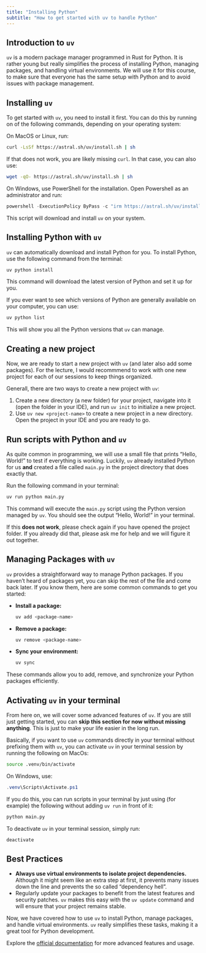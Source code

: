 ```yaml
---
title: "Installing Python"
subtitle: "How to get started with uv to handle Python"
---
```


## Introduction to `uv`

`uv` is a modern package manager programmed in Rust for Python. It is rather young but really simplifies the process of installing Python, managing packages, and handling virtual environments. We will use it for this course, to make sure that everyone has the same setup with Python and to avoid issues with package management.

## Installing `uv`

To get started with `uv`, you need to install it first. You can do this by running on of the following commands, depending on your operating system:

On MacOS or Linux, run:

```bash
curl -LsSf https://astral.sh/uv/install.sh | sh
```

If that does not work, you are likely missing `curl`. In that case, you can also use:

```bash
wget -qO- https://astral.sh/uv/install.sh | sh
```

On Windows, use PowerShell for the installation. Open Powershell as an administrator and run:

```powershell
powershell -ExecutionPolicy ByPass -c "irm https://astral.sh/uv/install.ps1 | iex"
```

This script will download and install `uv` on your system.

## Installing Python with `uv`

`uv` can automatically download and install Python for you. To install Python, use the following command from the terminal:

```bash
uv python install
```

This command will download the latest version of Python and set it up for you.

If you ever want to see which versions of Python are generally available on your computer, you can use:

```bash
uv python list
```
This will show you all the Python versions that `uv` can manage.

## Creating a new project

Now, we are ready to start a new project with `uv` (and later also add some packages). For the lecture, I would recommmend to work with one new project for each of our sessions to keep things organized.

Generall, there are two ways to create a new project with `uv`:

1. Create a new directory (a new folder) for your project, navigate into it (open the folder in your IDE), and run `uv init` to initialize a new project.
2. Use `uv new <project-name>` to create a new project in a new directory. Open the project in your IDE and you are ready to go.

## Run scripts with Python and `uv`

As quite common in programming, we will use a small file that prints "Hello, World!" to test if everything is working. Luckily, `uv` already installed Python for us **and** created a file called `main.py` in the project directory that does exactly that.

Run the following command in your terminal:

```bash
uv run python main.py
```

This command will execute the `main.py` script using the Python version managed by `uv`. You should see the output "Hello, World!" in your terminal.

If this **does not work**, please check again if you have opened the project folder. If you already did that, please ask me for help and we will figure it out together.

## Managing Packages with `uv`

`uv` provides a straightforward way to manage Python packages. If you haven't heard of packages yet, you can skip the rest of the file and come back later. If you know them,  here are some common commands to get you started:

- **Install a package:**

  ```bash
  uv add <package-name>
  ```

- **Remove a package:**

  ```bash
  uv remove <package-name>
  ```

- **Sync your environment:**

  ```bash
  uv sync
  ```

These commands allow you to add, remove, and synchronize your Python packages efficiently.

## Activating `uv` in your terminal

From here on, we will cover some advanced features of `uv`. If you are still just getting started, you can **skip this section for now without missing anything**. This is just to make your life easier in the long run.

Basically, if you want to use `uv` commands directly in your terminal without prefixing them with `uv`, you can activate `uv` in your terminal session by running the following on MacOs:

```bash
source .venv/bin/activate
```

On Windows, use:

```powershell
.venv\Scripts\Activate.ps1
```

If you do this, you can run scripts in your terminal by just using (for example) the following without adding `uv run` in front of it:

```bash
python main.py
```

To deactivate `uv` in your terminal session, simply run:

```bash
deactivate
```

## Best Practices

- **Always use virtual environments to isolate project dependencies.** Although it might seem like an extra step at first, it prevents many issues down the line and prevents the so called "dependency hell".
- Regularly update your packages to benefit from the latest features and security patches. `uv` makes this easy with the `uv update` command and will ensure that your project remains stable.


Now, we have covered how to use `uv` to install Python, manage packages, and handle virtual environments. `uv` really simplifies these tasks, making it a great tool for Python development.

Explore the [official documentation](https://docs.astral.sh/uv/) for more advanced features and usage.

